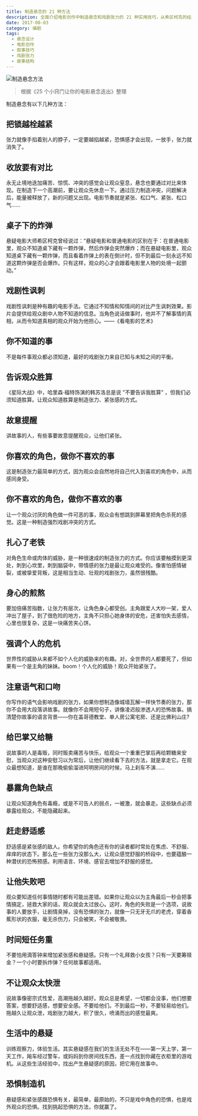 ```yaml
---
title: 制造悬念的 21 种方法
description: 全面介绍电影创作中制造悬念和戏剧张力的 21 种实用技巧，从希区柯克的经典手法到现代电影的创新方式
date: 2017-08-03
category: 编剧
tags:
  - 悬念设计
  - 电影创作
  - 叙事技巧
  - 戏剧张力
  - 故事结构
---
```


![制造悬念方法](https://img.dava.cc/img/制造悬念方法.png)

> 根据《25 个小窍门让你的电影悬念迭出》整理

制造悬念有以下几种方法：

## 把锁越栓越紧

张力就像手掐着别人的脖子，一定要越掐越紧，恐惧感才会出现，一放手，张力就消失了。

## 收放要有对比

永无止境地迭加痛苦、惊慌、冲突的感觉会让观众窒息，悬念也要通过对比来体现。在制造下一个高潮前，要让观众先休息一下。通过压力制造冲突，问题解决后，能量被释放了，新的问题又出现。电影节奏就是紧张、松口气、紧张、松口气……

## 桌子下的炸弹

悬疑电影大师希区柯克曾经说过：“悬疑电影和普通电影的区别在于：在普通电影里，观众不知道桌下藏有一颗炸弹，然后炸弹会突然爆炸；而在悬疑电影里，观众知道桌下藏有一颗炸弹，而且看着炸弹上的表在倒计时，但不到最后一刻永远不知道这颗炸弹是否会爆炸。只有这样，观众的心才会跟着电影里人物的处境一起颤动。”

## 戏剧性讽刺

戏剧性讽刺是种有趣的电影手法。它通过不知情和知情间的对比产生讽刺效果。影片会提供给观众剧中人物不知道的信息。当角色说话做事时，他并不了解事情的真相，从而令知道真相的观众开始为他担心。——《看电影的艺术》

## 你不知道的事

不是每件事观众都必须知道，最好的戏剧张力来自已知与未知之间的平衡。

## 告诉观众胜算

《星际大战》中，哈里森·福特饰演的韩苏洛总是说 "不要告诉我胜算" ，但我们必须知道胜算。让观众知道胜算是制造张力、紧张感的方式。

## 故意提醒

讲故事的人，有些事要故意提醒观众，让他们紧张。

## 你喜欢的角色，做你不喜欢的事

这是制造张力最简单的方式，因为观众会自然地将自己代入到喜欢的角色中，从而感同身受。

## 你不喜欢的角色，做你不喜欢的事

让一个观众讨厌的角色做一件可恶的事，观众会有想跳到屏幕里把角色杀死的感觉。这是一种制造强烈戏剧冲突的方式。

## 扎心了老铁

对角色生命或肉体的威胁，是一种很速成的制造张力的方式。你应该要触摸到更深处，刺到心坎里，刺到脑袋中，带情感的张力是最让观众难受的。像害怕感情破裂，或被挚爱背叛，这是相当生动、壮观的戏剧张力，虽然很残酷。

## 身心的煎熬

要加倍痛苦指数，让张力有层次，让角色身心都受创。主角跟爱人大吵一架，爱人冲出了屋子，到了很危险的地方，主角不只担心她身体的安危，还害怕失去感情，心里也很复杂，这是一块痛苦夹心饼。

## 强调个人的危机

世界性的威胁从来都不如个人化的威胁来的有趣。对，全世界的人都要死了，但如果有一个是主角的妹妹。boom！个人化的威胁！观众开始紧张了。

## 注意语气和口吻

你写作的语气会影响戏剧的张力，如果你想制造像城墙瓦解一样快节奏的张力，那你不会用大段落讲故事。就像你不会用短句子，讲像凌迟般渗透人的恐怖故事。搞清楚你故事的语言背景——你在盖哥德教堂、单人房公寓宅房、还是比佛利山庄?

## 给巴掌又给糖

说故事的人是毒贩，同时贩卖痛苦与快乐，给观众一个重重巴掌后再给颗糖来安慰，当观众对这种安慰习以为常后，让他们继续看下去的方法，就是拿走它。在观众最想知道，是谁在那晚偷偷溜进阿明房间的时候，马上刹车不演……

## 暴露角色缺点

让观众知道角色有毒瘾，或是不可告人的弱点，一被激，就会暴走。这些缺点必须暴露给观众，不能隐藏起来。

## 赶走舒适感

舒适感是紧张感的敌人。你希望你的角色还有你的读者都时常处在焦虑、不舒服、痒痒的状态下。那么在一些张力没那么大，让观众感觉舒服的桥段中，也要蕴酿一种潜伏的恐怖预感。利用语言、环境、感官去增加不舒服的感觉。

## 让他失败吧

观众要知道任何事情随时都有可能出差错。如果你让观众以为主角最后一秒会把事情搞定，拯救大家的话，观众就会太过放心。这时，角色的失败是一个选项，说故事的人要放手，让剧情臭掉，没有恐惧的张力，就像一只无牙无爪的老虎，穿着香蕉形状的衣服，毫无杀伤力，只会被笑，不会被敬畏。

## 时间短任务重

不要怕用滴答钟来增加紧张感和悬疑感。只有一个礼拜救小女孩？只有一天要筹赎金？一个小时要拆炸弹？任何故事都适用。

## 不让观众太快泄

说故事像密宗式性爱，高潮拖越久越好。观众总是希望，一切都会没事，他们想要答案，想要舒适感，想要安全感。不要给他们。不到最后一秒，不要轻易给他们。拖越久让观众泄，戏剧张力越大，积了很久，喷涌而出的感觉最爽。

## 生活中的悬疑

训练观察力，体验生活。其实悬疑感在我们的生活无处不在——第一天上学，第一天工作，飚车经过警车，或妈妈到你房间找东西，差一点找到你藏在衣柜里的游戏机。从这些生活经验中，找出产生悬疑感的原因，把它用在故事中。

## 恐惧制造机

悬疑感和紧张感跟恐惧有关，最简单，最原始的，不只是戏中角色的恐惧，也是戏外观众的恐惧。找到挑起恐惧的方法，你就赢了。